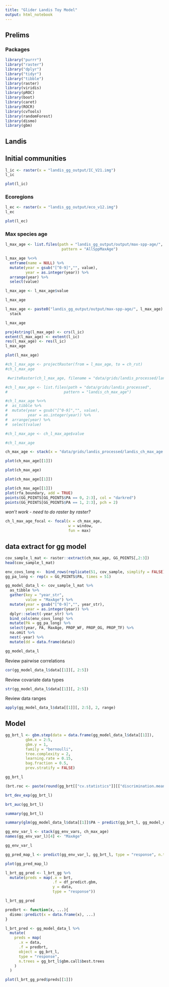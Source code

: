 ```yaml
---
title: "Glider Landis Toy Model"
output: html_notebook
---
```


## Prelims


### Packages
```r
library("purrr")
library("raster")
library("dplyr")
library("tidyr")
library("tibble")
library(raster)
library(viridis)
library(pROC)
library(boot)
library(caret)
library(ROCR)
library(cvTools)
library(randomForest)
library(dismo)
library(gbm)
```

## Landis

## Initial communities
```r
l_ic <- raster(x = "landis_gg_output/IC_V21.img")
l_ic
```

```r
plot(l_ic)
```

### Ecoregions
```r
l_ec <- raster(x = "landis_gg_output/eco_v12.img")
l_ec
```
```r
plot(l_ec)
```

### Max species age
```r
l_max_age <- list.files(path = "landis_gg_output/output/max-spp-age/",
                         pattern = "AllSppMaxAge")

l_max_age %<>% 
  enframe(name = NULL) %>% 
  mutate(year = gsub("[^0-9]","", value),
         year = as.integer(year)) %>% 
  arrange(year) %>% 
  select(value)

l_max_age <- l_max_age$value

l_max_age
```

```r
l_max_age <- paste0("landis_gg_output/output/max-spp-age/", l_max_age) %>% 
  stack

l_max_age
```
```r
proj4string(l_max_age) <- crs(l_ic)
extent(l_max_age) <- extent(l_ic)
res(l_max_age) <- res(l_ic)
l_max_age
```
```r
plot(l_max_age)
```


```r
#ch_l_max_age <- projectRaster(from = l_max_age, to = ch_rst)
#ch_l_max_age
```

```r
 #writeRaster(ch_l_max_age, filename = "data/grids/landis_processed/landis_ch_max_age.tif", bylayer = TRUE) 
```

```r
#ch_l_max_age <- list.files(path = "data/grids/landis_processed",
#                         pattern = "landis_ch_max_age")

#ch_l_max_age %<>% 
#  as_tibble %>% 
#  mutate(year = gsub("[^0-9]","", value),
#         year = as.integer(year)) %>% 
#  arrange(year) %>% 
#  select(value)

#ch_l_max_age <- ch_l_max_age$value

#ch_l_max_age
```

```r
ch_max_age <- stack(x = "data/grids/landis_processed/landis_ch_max_age.tif")
```

```r
plot(ch_max_age[[1]])
```

```r
plot(ch_max_age)
```


```r
plot(ch_max_age[[1]])
```

```r
plot(ch_max_age[[1]])
plot(rfa_boundary, add = TRUE)
points(GG_POINTS[GG_POINTS$PA == 0, 2:3], col = "darkred")
points(GG_POINTS[GG_POINTS$PA == 1, 2:3], pch = 2)
```

*won't work - need to do raster by raster?*
```r
ch_l_max_age_focal <- focal(x = ch_max_age,
                            w = window,
                            fun = max)
```

## data extract for gg model
```r
cov_sample_l_mat <- raster::extract(ch_max_age, GG_POINTS[,2:3])
head(cov_sample_l_mat)
```

```r
env_covs_long <-  bind_rows(replicate(51, cov_sample, simplify = FALSE))
gg_pa_long <- rep(x = GG_POINTS$PA, times = 51)
```

```r
gg_model_data_l <- cov_sample_l_mat %>% 
  as_tibble %>% 
  gather(key = "year_str",
         value = "MaxAge") %>% 
  mutate(year = gsub("[^0-9]","", year_str),
         year = as.integer(year)) %>% 
  dplyr::select(-year_str) %>% 
  bind_cols(env_covs_long) %>% 
  mutate(PA = gg_pa_long) %>% 
  select(year, PA, MaxAge, PROP_WF, PROP_OG, PROP_TF) %>% 
  na.omit %>% 
  nest(-year) %>% 
  mutate(dd = data.frame(data))

gg_model_data_l
```

Review pairwise correlations
```r
cor(gg_model_data_l$data[[1]][, 2:5])
```

Review covariate data types
```r
str(gg_model_data_l$data[[1]][, 2:5])
```

Review data ranges
```r
apply(gg_model_data_l$data[[1]][, 2:5], 2, range)
```

## Model

```r
gg_brt_l <- gbm.step(data = data.frame(gg_model_data_l$data[[1]]),
         gbm.x = 2:5,
         gbm.y = 1,
         family = "bernoulli",
         tree.complexity = 2,
         learning.rate = 0.15,
         bag.fraction = 0.5,
         prev.stratify = FALSE)

gg_brt_l
```


```r
(brt.roc <- paste(round(gg_brt[["cv.statistics"]][["discrimination.mean"]],2)," +/- ",round(gg_brt[["cv.statistics"]][["discrimination.se"]],2),sep=""))
```

```r
brt_dev_exp(gg_brt_l)
```

```r
brt_auc(gg_brt_l)
```

```r
summary(gg_brt_l)
```



```r
summary(glm(gg_model_data_l$data[[1]]$PA ~ predict(gg_brt_l, gg_model_data_l$data[[1]], n.trees = gg_brt_l$gbm.call$best.trees, type="link"), family = binomial(link = "logit")))  #slope is close to one therefore model is well calibrated to held-out data
```

```r
gg_env_var_l <- stack(gg_env_vars, ch_max_age)
names(gg_env_var_l)[4] <- "MaxAge"

gg_env_var_l
```

```r
gg_pred_map_l <- predict(gg_env_var_l, gg_brt_l, type = "response", n.trees = gg_brt_l$gbm.call$best.trees)
```
 

```r
plot(gg_pred_map_l)
```


```r
l_brt_gg_pred <- l_brt_gg %>% 
  mutate(preds = map(.x = brt,
                     .f = df_predict.gbm,
                     y = data,
                     type = "response"))

l_brt_gg_pred
```

```r
predbrt <- function(x, ...){
  dismo::predict(x = data.frame(x), ...)
}
```


```r
l_brt_pred <- gg_model_data_l %>% 
  mutate(
    preds = map(
      .x = data,
      .f = predbrt,
      object = gg_brt_l,
      type = "response",
      n.trees = gg_brt_l$gbm.call$best.trees
    )
  )
```


```r
plot(l_brt_gg_pred$preds[[1]])
```



